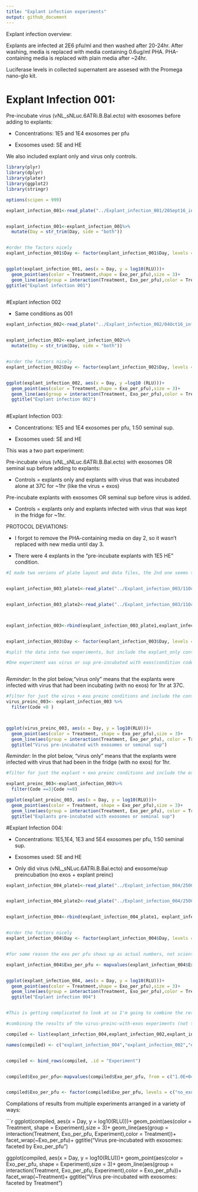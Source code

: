 ```yaml
---
title: "Explant infection experiments"
output: github_document
---
```

Explant infection overview:

Explants are infected at 2E6 pfu/ml and then washed after 20-24hr. After washing, media is replaced with  media containing 0.6ug/ml PHA. PHA-containing media is replaced with plain media after ~24hr.

Luciferase levels in collected supernatent are assesed with the Promega nano-glo kit.


# Explant Infection 001:

Pre-incubate virus (vNL_sNLuc.6ATRi.B.Bal.ecto) with exosomes before adding to explants:

  * Concentrations: 1E5 and 1E4 exosomes per pfu
  
  * Exosomes used: SE and HE
  
We also included explant only and virus only controls.



```r

library(plyr)
library(dplyr)
library(plater)
library(ggplot2)
library(stringr)

options(scipen = 999)

explant_infection_001<-read_plate("../Explant_infection_001/20Sept16_infection001_layout_and_data.csv")


explant_infection_001<-explant_infection_001%>%
  mutate(Day = str_trim(Day, side = "both"))


#order the factors nicely
explant_infection_001$Day <- factor(explant_infection_001$Day, levels = c("1","1 wash","3","6","8","10","13","15","17","20"))


ggplot(explant_infection_001, aes(x = Day, y = log10(RLU)))+
  geom_point(aes(color = Treatment,shape = Exo_per_pfu),size = 3)+
  geom_line(aes(group = interaction(Treatment, Exo_per_pfu),color = Treatment))+
ggtitle("Explant infection 001")
  
```


#Explant infection 002

* Same conditions as 001

```r
explant_infection_002<-read_plate("../Explant_infection_002/04Oct16_infection002_layout_and_data.csv")


explant_infection_002<-explant_infection_002%>%
  mutate(Day = str_trim(Day, side = "both"))


#order the factors nicely
explant_infection_002$Day <- factor(explant_infection_002$Day, levels = c("1","1 wash","3","6","8","10","13","15","17","20"))


ggplot(explant_infection_002, aes(x = Day, y =log10 (RLU)))+
  geom_point(aes(color = Treatment,shape = Exo_per_pfu),size = 3)+
  geom_line(aes(group = interaction(Treatment, Exo_per_pfu),color = Treatment))+
  ggtitle("Explant infection 002")
  
```

#Explant Infection 003:

* Concentrations: 1E5 and 1E4 exosomes per pfu, 1:50 seminal sup.
  
* Exosomes used: SE and HE

This was a two part experiment: 

Pre-incubate virus (vNL_sNLuc.6ATRi.B.Bal.ecto) with exosomes OR seminal sup before adding to explants:

  * Controls = explants only and explants with virus that was incubated alone at 37C for ~1hr (like the virus + exos)

Pre-incubate explants with exosomes OR seminal sup before virus is added.
  
  * Controls = explants only and explants infected with virus that was kept in the fridge for ~1hr.

PROTOCOL DEVIATIONS: 

* I forgot to remove the PHA-containing media on day 2, so it wasn't replaced with new media until day 3.

* There were 4 explants in the "pre-incubate explants with 1E5 HE" condition.


```r


#I made two verions of plate layout and data files, the 2nd one seems to work better so I'm using that here. previous committed scripts have the first one too.


explant_infection_003_plate1<-read_plate("../Explant_infection_003/11Oct16_infection003_plate1_layout_and_data.csv")


explant_infection_003_plate2<-read_plate("../Explant_infection_003/11Oct16_infection003_plate2_layout_and_data.csv")



explant_infection_003<-rbind(explant_infection_003_plate1,explant_infection_003_plate2)


explant_infection_003$Day <- factor(explant_infection_003$Day, levels = c("1","1 wash","3","6","8","10","13","15","17","20"))

#split the data into two experiments, but include the explant_only control in both (condition code 3).

#One experiment was virus or sup pre-incubated with exos(condition codes: 1,2(control),5,6,7), the other was explants pre-incubated with exos(condition numbers: 4(control),8-13). 



```


*Reminder*: In the plot below,"virus only" means that the explants were infected with virus that had been incubating (with no exos) for 1hr at 37C.


```r

#filter for just the virus + exo preinc conditions and include the controls (so numbers 1-7)
virus_preinc_003<- explant_infection_003 %>%
  filter(Code <8 )



ggplot(virus_preinc_003, aes(x = Day, y = log10(RLU)))+
  geom_point(aes(color = Treatment, shape = Exo_per_pfu),size = 3)+
  geom_line(aes(group = interaction(Treatment, Exo_per_pfu), color = Treatment))+
  ggtitle("Virus pre-incubated with exosomes or seminal sup")

```


*Reminder*: In the plot below, "virus only" means that the explants were infected with virus that had been in the fridge (with no exos) for 1hr.


```r

#filter for just the explant + exo preinc conditions and include the explant_only control(number 3). Number 9 is the virus only control for the pre-incubated explant + exos experiment (analogous to #2 in the virus + exo experiment)

explant_preinc_003<-explant_infection_003%>%
  filter(Code ==3|Code >=8)

ggplot(explant_preinc_003, aes(x = Day, y = log10(RLU)))+
  geom_point(aes(color = Treatment, shape = Exo_per_pfu),size = 3)+
  geom_line(aes(group = interaction(Treatment, Exo_per_pfu), color = Treatment))+
  ggtitle("Explants pre-incubated with exosomes or seminal sup")
```

#Explant Infection 004:

* Concentrations: 1E5,1E4, 1E3 and 5E4 exosomes per pfu, 1:50 seminal sup.
  
* Exosomes used: SE and HE

* Only did virus (vNL_sNLuc.6ATRi.B.Bal.ecto) and exosome/sup preincubation (no exos + explant preinc)

```r

explant_infection_004_plate1<-read_plate("../Explant_infection_004/25OCt16_infection004_plate1_layout_and_data.csv")


explant_infection_004_plate2<-read_plate("../Explant_infection_004/25OCt16_infection004_plate2_layout_and_data.csv")


explant_infection_004<-rbind(explant_infection_004_plate1, explant_infection_004_plate2)


#order the factors nicely
explant_infection_004$Day <- factor(explant_infection_004$Day, levels = c("1","1 wash","3","6","8","10","13","15","17","20"))


#for some reason the exo per pfu shows up as actual numbers, not scientific notation, even though it is is sci not in excel... plater bug?

explant_infection_004$Exo_per_pfu <- mapvalues(explant_infection_004$Exo_per_pfu, from = c("10000","100000","1000","50000"), to = c("1e4","1e5","1e3","5e4"))


ggplot(explant_infection_004, aes(x = Day, y = log10(RLU)))+
  geom_point(aes(color = Treatment,shape = Exo_per_pfu),size = 3)+
  geom_line(aes(group = interaction(Treatment, Exo_per_pfu),color = Treatment))+
  ggtitle("Explant infection 004")



```

```r

#This is getting complicated to look at so I'm going to combine the results of multiple experiments to get a better idea of what's going on.

#combining the results of the virus-preinc-with-exos experiments (not the explants with exos one, so just the "virus_preinc_003" df from explant infection 003)

compiled <- list(explant_infection_004,explant_infection_002,explant_infection_001, virus_preinc_003)

names(compiled) <- c("explant_infection_004","explant_infection_002","explant_infection_001", "virus_preinc_003")


compiled <- bind_rows(compiled, .id = "Experiment")


compiled$Exo_per_pfu<-mapvalues(compiled$Exo_per_pfu, from = c("1.0E+04","1.0E+05"), to = c("1e4","1e5"))


compiled$Exo_per_pfu <- factor(compiled$Exo_per_pfu, levels = c("no_exo_no_virus","no_exo","1e3","1e4","5e4","1e5"))
```

Compilations of results from multiple experiments arranged in a variety of ways:



```r

ggplot(compiled, aes(x = Day, y = log10(RLU)))+
  geom_point(aes(color = Treatment, shape = Experiment),size = 3)+
  geom_line(aes(group = interaction(Treatment, Exo_per_pfu, Experiment),color = Treatment))+
  facet_wrap(~Exo_per_pfu)+
  ggtitle("Virus pre-incubated with exosomes: faceted by Exo_per_pfu")

ggplot(compiled, aes(x = Day, y = log10(RLU)))+
  geom_point(aes(color = Exo_per_pfu, shape = Experiment),size = 3)+
  geom_line(aes(group = interaction(Treatment, Exo_per_pfu, Experiment),color = Exo_per_pfu))+
  facet_wrap(~Treatment)+
  ggtitle("Virus pre-incubated with exosomes: faceted by Treatment")




